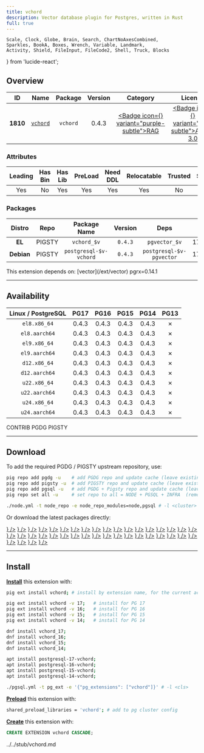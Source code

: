```yaml
---
title: vchord
description: Vector database plugin for Postgres, written in Rust
full: true
---
```


    Scale, Clock, Globe, Brain, Search, ChartNoAxesCombined,
    Sparkles, BookA, Boxes, Wrench, Variable, Landmark,
    Activity, Shield, FileInput, FileCode2, Shell, Truck, Blocks
} from 'lucide-react';

## Overview

| <TooltipIconButton tooltip="Extension unique identifier" side="top">ID</TooltipIconButton> | <TooltipIconButton tooltip="Extension name" side="top">Name</TooltipIconButton> | <TooltipIconButton tooltip="Package name for installation" side="top">Package</TooltipIconButton> | <TooltipIconButton tooltip="Latest available extension version" side="top">Version</TooltipIconButton> | <TooltipIconButton tooltip="Extension category" side="top">Category</TooltipIconButton> | <TooltipIconButton tooltip="Open source license" side="top">License</TooltipIconButton> | <TooltipIconButton tooltip="Programming language" side="top">Lang</TooltipIconButton> |
|:--------:|:--------:|:----------:|:--------------:|:---------------------------------------:|:------------------------------------------------------:|:----:|
| **1810** | [`vchord`](https://github.com/tensorchord/VectorChord) | `vchord` | 0.4.3 | <a href="/ext/rag" className="no-underline"><Badge icon={<Brain />} variant="purple-subtle">RAG</Badge></a> | <a href="/ext/list/license#agpl-30" className="no-underline"><Badge icon={<Scale />} variant="red-subtle">AGPL-3.0</Badge></a> | <a href="/ext/list/lang#rust"><Badge icon={<FileCode2 />} variant="amber-subtle">Rust</Badge></a> |

### Attributes

| <TooltipIconButton tooltip="The Primary Leading extension in the Package" side="top">Leading</TooltipIconButton> | <TooltipIconButton tooltip="Contains binary utils" side="top">Has Bin</TooltipIconButton> | <TooltipIconButton tooltip="Contains .so shared library files" side="top">Has Lib</TooltipIconButton> | <TooltipIconButton tooltip="Requires preloading via shared_preload_libraries" side="top">PreLoad</TooltipIconButton> | <TooltipIconButton tooltip="Requires CREATE EXTENSION DDL command" side="top">Need DDL</TooltipIconButton> | <TooltipIconButton tooltip="Can be installed in any schema" side="top">Relocatable</TooltipIconButton> | <TooltipIconButton tooltip="Can be created by non-superuser" side="top">Trusted</TooltipIconButton> | <TooltipIconButton tooltip="Schemas used by this extension" side="top">Schemas</TooltipIconButton> |
|:-------:|:-------:|:-------:|:-------:|:--------:|:-----------:|:-------:|:-------:|
| Yes | No | Yes | Yes | Yes | Yes | No | - |

### Packages

| <TooltipIconButton tooltip="Linux distribution family, EL or Debian" side="top">Distro</TooltipIconButton> | <TooltipIconButton tooltip="Package repository" side="top">Repo</TooltipIconButton> | <TooltipIconButton tooltip="The RPM/DEB Package Name Pattern (replace $v with real pg major)" side="top">Package Name</TooltipIconButton> | <TooltipIconButton tooltip="Latest package version" side="top">Version</TooltipIconButton> | <TooltipIconButton tooltip="RPM/DEB Package dependencies" side="top">Deps</TooltipIconButton> | <TooltipIconButton tooltip="Available in these PostgreSQL Major Versions" side="top">PG Major</TooltipIconButton> |
|:----------:|:--------:|:------------------------:|:-----------:|:------------:|:------------------:|
|   **EL**   | <Badge variant="amber-subtle"><span className="font-bold">PIGSTY</span></Badge> | `vchord_$v` | `0.4.3` | `pgvector_$v` | <Badge variant="green-subtle">17</Badge><Badge variant="green-subtle">16</Badge><Badge variant="green-subtle">15</Badge><Badge variant="green-subtle">14</Badge><Badge variant="red-subtle">13</Badge> |
| **Debian** | <Badge variant="amber-subtle"><span className="font-bold">PIGSTY</span></Badge> | `postgresql-$v-vchord` | `0.4.3` | `postgresql-$v-pgvector` | <Badge variant="green-subtle">17</Badge><Badge variant="green-subtle">16</Badge><Badge variant="green-subtle">15</Badge><Badge variant="green-subtle">14</Badge><Badge variant="red-subtle">13</Badge> |


<Callout title="Dependencies" type="warn">
    This extension depends on: [vector](/ext/vector)
</Callout>

<Callout title="Comments" type="info">
    pgrx=0.14.1
</Callout>


------

## Availability

| <TooltipIconButton tooltip="Linux Distro Arch / PostgreSQL Major Version" side="top">Linux / PostgreSQL </TooltipIconButton> | **PG17** | **PG16** | **PG15** | **PG14** | <span className="text-red-500">**PG13**</span> |
|:-----:|:-----:|:-----:|:-----:|:-----:|:-----:|
| `el8.x86_64` | <Badge variant="amber-subtle">0.4.3</Badge> | <Badge variant="amber-subtle">0.4.3</Badge> | <Badge variant="amber-subtle">0.4.3</Badge> | <Badge variant="amber-subtle">0.4.3</Badge> | <Badge variant="red-subtle">✗</Badge> |
| `el8.aarch64` | <Badge variant="amber-subtle">0.4.3</Badge> | <Badge variant="amber-subtle">0.4.3</Badge> | <Badge variant="amber-subtle">0.4.3</Badge> | <Badge variant="amber-subtle">0.4.3</Badge> | <Badge variant="red-subtle">✗</Badge> |
| `el9.x86_64` | <Badge variant="amber-subtle">0.4.3</Badge> | <Badge variant="amber-subtle">0.4.3</Badge> | <Badge variant="amber-subtle">0.4.3</Badge> | <Badge variant="amber-subtle">0.4.3</Badge> | <Badge variant="red-subtle">✗</Badge> |
| `el9.aarch64` | <Badge variant="amber-subtle">0.4.3</Badge> | <Badge variant="amber-subtle">0.4.3</Badge> | <Badge variant="amber-subtle">0.4.3</Badge> | <Badge variant="amber-subtle">0.4.3</Badge> | <Badge variant="red-subtle">✗</Badge> |
| `d12.x86_64` | <Badge variant="amber-subtle">0.4.3</Badge> | <Badge variant="amber-subtle">0.4.3</Badge> | <Badge variant="amber-subtle">0.4.3</Badge> | <Badge variant="amber-subtle">0.4.3</Badge> | <Badge variant="red-subtle">✗</Badge> |
| `d12.aarch64` | <Badge variant="amber-subtle">0.4.3</Badge> | <Badge variant="amber-subtle">0.4.3</Badge> | <Badge variant="amber-subtle">0.4.3</Badge> | <Badge variant="amber-subtle">0.4.3</Badge> | <Badge variant="red-subtle">✗</Badge> |
| `u22.x86_64` | <Badge variant="amber-subtle">0.4.3</Badge> | <Badge variant="amber-subtle">0.4.3</Badge> | <Badge variant="amber-subtle">0.4.3</Badge> | <Badge variant="amber-subtle">0.4.3</Badge> | <Badge variant="red-subtle">✗</Badge> |
| `u22.aarch64` | <Badge variant="amber-subtle">0.4.3</Badge> | <Badge variant="amber-subtle">0.4.3</Badge> | <Badge variant="amber-subtle">0.4.3</Badge> | <Badge variant="amber-subtle">0.4.3</Badge> | <Badge variant="red-subtle">✗</Badge> |
| `u24.x86_64` | <Badge variant="amber-subtle">0.4.3</Badge> | <Badge variant="amber-subtle">0.4.3</Badge> | <Badge variant="amber-subtle">0.4.3</Badge> | <Badge variant="amber-subtle">0.4.3</Badge> | <Badge variant="red-subtle">✗</Badge> |
| `u24.aarch64` | <Badge variant="amber-subtle">0.4.3</Badge> | <Badge variant="amber-subtle">0.4.3</Badge> | <Badge variant="amber-subtle">0.4.3</Badge> | <Badge variant="amber-subtle">0.4.3</Badge> | <Badge variant="red-subtle">✗</Badge> |

<Badge variant="green-subtle"><span className="font-black">CONTRIB</span></Badge> <Badge variant="blue-subtle"><span className="font-black">PGDG</span></Badge> <Badge variant="amber-subtle"><span className="font-black">PIGSTY</span></Badge>

------

## Download

To add the required PGDG / PIGSTY upstream repository, use:

```bash tab="pig"
pig repo add pgdg -u    # add PGDG repo and update cache (leave existing repos)
pig repo add pigsty -u  # add PIGSTY repo and update cache (leave existing repos)
pig repo add pgsql -u   # add PGDG + Pigsty repo and update cache (leave existing repos)
pig repo set all -u     # set repo to all = NODE + PGSQL + INFRA  (remove existing repos)
```
```bash tab="pigsty"
./node.yml -t node_repo -e node_repo_modules=node,pgsql # -l <cluster>
```

Or download the latest packages directly:

<Files>
    <Folder name="el8.x86_64">
        <a href="https://repo.pigsty.io/yum/pgsql/el8.x86_64/vchord_17-0.4.3-1PIGSTY.el8.x86_64.rpm"><File name="vchord_17-0.4.3-1PIGSTY.el8.x86_64.rpm" icon={<Package className="text-emerald-500" />} /></a>
        <a href="https://repo.pigsty.io/yum/pgsql/el8.x86_64/vchord_16-0.4.3-1PIGSTY.el8.x86_64.rpm"><File name="vchord_16-0.4.3-1PIGSTY.el8.x86_64.rpm" icon={<Package className="text-emerald-500" />} /></a>
        <a href="https://repo.pigsty.io/yum/pgsql/el8.x86_64/vchord_15-0.4.3-1PIGSTY.el8.x86_64.rpm"><File name="vchord_15-0.4.3-1PIGSTY.el8.x86_64.rpm" icon={<Package className="text-emerald-500" />} /></a>
        <a href="https://repo.pigsty.io/yum/pgsql/el8.x86_64/vchord_14-0.4.3-1PIGSTY.el8.x86_64.rpm"><File name="vchord_14-0.4.3-1PIGSTY.el8.x86_64.rpm" icon={<Package className="text-emerald-500" />} /></a>
    </Folder>
    <Folder name="el8.aarch64">
        <a href="https://repo.pigsty.io/yum/pgsql/el8.aarch64/vchord_17-0.4.3-1PIGSTY.el8.aarch64.rpm"><File name="vchord_17-0.4.3-1PIGSTY.el8.aarch64.rpm" icon={<Package className="text-orange-500" />} /></a>
        <a href="https://repo.pigsty.io/yum/pgsql/el8.aarch64/vchord_16-0.4.3-1PIGSTY.el8.aarch64.rpm"><File name="vchord_16-0.4.3-1PIGSTY.el8.aarch64.rpm" icon={<Package className="text-orange-500" />} /></a>
        <a href="https://repo.pigsty.io/yum/pgsql/el8.aarch64/vchord_15-0.4.3-1PIGSTY.el8.aarch64.rpm"><File name="vchord_15-0.4.3-1PIGSTY.el8.aarch64.rpm" icon={<Package className="text-orange-500" />} /></a>
        <a href="https://repo.pigsty.io/yum/pgsql/el8.aarch64/vchord_14-0.4.3-1PIGSTY.el8.aarch64.rpm"><File name="vchord_14-0.4.3-1PIGSTY.el8.aarch64.rpm" icon={<Package className="text-orange-500" />} /></a>
    </Folder>
    <Folder name="el9.x86_64">
        <a href="https://repo.pigsty.io/yum/pgsql/el9.x86_64/vchord_17-0.4.3-1PIGSTY.el9.x86_64.rpm"><File name="vchord_17-0.4.3-1PIGSTY.el9.x86_64.rpm" icon={<Package className="text-emerald-500" />} /></a>
        <a href="https://repo.pigsty.io/yum/pgsql/el9.x86_64/vchord_16-0.4.3-1PIGSTY.el9.x86_64.rpm"><File name="vchord_16-0.4.3-1PIGSTY.el9.x86_64.rpm" icon={<Package className="text-emerald-500" />} /></a>
        <a href="https://repo.pigsty.io/yum/pgsql/el9.x86_64/vchord_15-0.4.3-1PIGSTY.el9.x86_64.rpm"><File name="vchord_15-0.4.3-1PIGSTY.el9.x86_64.rpm" icon={<Package className="text-emerald-500" />} /></a>
        <a href="https://repo.pigsty.io/yum/pgsql/el9.x86_64/vchord_14-0.4.3-1PIGSTY.el9.x86_64.rpm"><File name="vchord_14-0.4.3-1PIGSTY.el9.x86_64.rpm" icon={<Package className="text-emerald-500" />} /></a>
    </Folder>
    <Folder name="el9.aarch64">
        <a href="https://repo.pigsty.io/yum/pgsql/el9.aarch64/vchord_17-0.4.3-1PIGSTY.el9.aarch64.rpm"><File name="vchord_17-0.4.3-1PIGSTY.el9.aarch64.rpm" icon={<Package className="text-orange-500" />} /></a>
        <a href="https://repo.pigsty.io/yum/pgsql/el9.aarch64/vchord_16-0.4.3-1PIGSTY.el9.aarch64.rpm"><File name="vchord_16-0.4.3-1PIGSTY.el9.aarch64.rpm" icon={<Package className="text-orange-500" />} /></a>
        <a href="https://repo.pigsty.io/yum/pgsql/el9.aarch64/vchord_15-0.4.3-1PIGSTY.el9.aarch64.rpm"><File name="vchord_15-0.4.3-1PIGSTY.el9.aarch64.rpm" icon={<Package className="text-orange-500" />} /></a>
        <a href="https://repo.pigsty.io/yum/pgsql/el9.aarch64/vchord_14-0.4.3-1PIGSTY.el9.aarch64.rpm"><File name="vchord_14-0.4.3-1PIGSTY.el9.aarch64.rpm" icon={<Package className="text-orange-500" />} /></a>
    </Folder>
    <Folder name="d12.x86_64">
        <a href="https://repo.pigsty.io/apt/pgsql/bookworm/pool/main/v/vchord/postgresql-17-vchord_0.4.3-1PIGSTY~bookworm_amd64.deb"><File name="postgresql-17-vchord_0.4.3-1PIGSTY~bookworm_amd64.deb" icon={<Box className="text-emerald-500" />} /></a>
        <a href="https://repo.pigsty.io/apt/pgsql/bookworm/pool/main/v/vchord/postgresql-16-vchord_0.4.3-1PIGSTY~bookworm_amd64.deb"><File name="postgresql-16-vchord_0.4.3-1PIGSTY~bookworm_amd64.deb" icon={<Box className="text-emerald-500" />} /></a>
        <a href="https://repo.pigsty.io/apt/pgsql/bookworm/pool/main/v/vchord/postgresql-15-vchord_0.4.3-1PIGSTY~bookworm_amd64.deb"><File name="postgresql-15-vchord_0.4.3-1PIGSTY~bookworm_amd64.deb" icon={<Box className="text-emerald-500" />} /></a>
        <a href="https://repo.pigsty.io/apt/pgsql/bookworm/pool/main/v/vchord/postgresql-14-vchord_0.4.3-1PIGSTY~bookworm_amd64.deb"><File name="postgresql-14-vchord_0.4.3-1PIGSTY~bookworm_amd64.deb" icon={<Box className="text-emerald-500" />} /></a>
    </Folder>
    <Folder name="d12.aarch64">
        <a href="https://repo.pigsty.io/apt/pgsql/bookworm/pool/main/v/vchord/postgresql-17-vchord_0.4.3-1PIGSTY~bookworm_arm64.deb"><File name="postgresql-17-vchord_0.4.3-1PIGSTY~bookworm_arm64.deb" icon={<Box className="text-orange-500" />} /></a>
        <a href="https://repo.pigsty.io/apt/pgsql/bookworm/pool/main/v/vchord/postgresql-16-vchord_0.4.3-1PIGSTY~bookworm_arm64.deb"><File name="postgresql-16-vchord_0.4.3-1PIGSTY~bookworm_arm64.deb" icon={<Box className="text-orange-500" />} /></a>
        <a href="https://repo.pigsty.io/apt/pgsql/bookworm/pool/main/v/vchord/postgresql-15-vchord_0.4.3-1PIGSTY~bookworm_arm64.deb"><File name="postgresql-15-vchord_0.4.3-1PIGSTY~bookworm_arm64.deb" icon={<Box className="text-orange-500" />} /></a>
        <a href="https://repo.pigsty.io/apt/pgsql/bookworm/pool/main/v/vchord/postgresql-14-vchord_0.4.3-1PIGSTY~bookworm_arm64.deb"><File name="postgresql-14-vchord_0.4.3-1PIGSTY~bookworm_arm64.deb" icon={<Box className="text-orange-500" />} /></a>
    </Folder>
    <Folder name="u22.x86_64">
        <a href="https://repo.pigsty.io/apt/pgsql/jammy/pool/main/v/vchord/postgresql-17-vchord_0.4.3-1PIGSTY~jammy_amd64.deb"><File name="postgresql-17-vchord_0.4.3-1PIGSTY~jammy_amd64.deb" icon={<Box className="text-emerald-500" />} /></a>
        <a href="https://repo.pigsty.io/apt/pgsql/jammy/pool/main/v/vchord/postgresql-16-vchord_0.4.3-1PIGSTY~jammy_amd64.deb"><File name="postgresql-16-vchord_0.4.3-1PIGSTY~jammy_amd64.deb" icon={<Box className="text-emerald-500" />} /></a>
        <a href="https://repo.pigsty.io/apt/pgsql/jammy/pool/main/v/vchord/postgresql-15-vchord_0.4.3-1PIGSTY~jammy_amd64.deb"><File name="postgresql-15-vchord_0.4.3-1PIGSTY~jammy_amd64.deb" icon={<Box className="text-emerald-500" />} /></a>
        <a href="https://repo.pigsty.io/apt/pgsql/jammy/pool/main/v/vchord/postgresql-14-vchord_0.4.3-1PIGSTY~jammy_amd64.deb"><File name="postgresql-14-vchord_0.4.3-1PIGSTY~jammy_amd64.deb" icon={<Box className="text-emerald-500" />} /></a>
    </Folder>
    <Folder name="u22.aarch64">
        <a href="https://repo.pigsty.io/apt/pgsql/jammy/pool/main/v/vchord/postgresql-17-vchord_0.4.3-1PIGSTY~jammy_arm64.deb"><File name="postgresql-17-vchord_0.4.3-1PIGSTY~jammy_arm64.deb" icon={<Box className="text-orange-500" />} /></a>
        <a href="https://repo.pigsty.io/apt/pgsql/jammy/pool/main/v/vchord/postgresql-16-vchord_0.4.3-1PIGSTY~jammy_arm64.deb"><File name="postgresql-16-vchord_0.4.3-1PIGSTY~jammy_arm64.deb" icon={<Box className="text-orange-500" />} /></a>
        <a href="https://repo.pigsty.io/apt/pgsql/jammy/pool/main/v/vchord/postgresql-15-vchord_0.4.3-1PIGSTY~jammy_arm64.deb"><File name="postgresql-15-vchord_0.4.3-1PIGSTY~jammy_arm64.deb" icon={<Box className="text-orange-500" />} /></a>
        <a href="https://repo.pigsty.io/apt/pgsql/jammy/pool/main/v/vchord/postgresql-14-vchord_0.4.3-1PIGSTY~jammy_arm64.deb"><File name="postgresql-14-vchord_0.4.3-1PIGSTY~jammy_arm64.deb" icon={<Box className="text-orange-500" />} /></a>
    </Folder>
    <Folder name="u24.x86_64">
        <a href="https://repo.pigsty.io/apt/pgsql/noble/pool/main/v/vchord/postgresql-17-vchord_0.4.3-1PIGSTY~noble_amd64.deb"><File name="postgresql-17-vchord_0.4.3-1PIGSTY~noble_amd64.deb" icon={<Box className="text-emerald-500" />} /></a>
        <a href="https://repo.pigsty.io/apt/pgsql/noble/pool/main/v/vchord/postgresql-16-vchord_0.4.3-1PIGSTY~noble_amd64.deb"><File name="postgresql-16-vchord_0.4.3-1PIGSTY~noble_amd64.deb" icon={<Box className="text-emerald-500" />} /></a>
        <a href="https://repo.pigsty.io/apt/pgsql/noble/pool/main/v/vchord/postgresql-15-vchord_0.4.3-1PIGSTY~noble_amd64.deb"><File name="postgresql-15-vchord_0.4.3-1PIGSTY~noble_amd64.deb" icon={<Box className="text-emerald-500" />} /></a>
        <a href="https://repo.pigsty.io/apt/pgsql/noble/pool/main/v/vchord/postgresql-14-vchord_0.4.3-1PIGSTY~noble_amd64.deb"><File name="postgresql-14-vchord_0.4.3-1PIGSTY~noble_amd64.deb" icon={<Box className="text-emerald-500" />} /></a>
    </Folder>
    <Folder name="u24.aarch64">
        <a href="https://repo.pigsty.io/apt/pgsql/noble/pool/main/v/vchord/postgresql-17-vchord_0.4.3-1PIGSTY~noble_arm64.deb"><File name="postgresql-17-vchord_0.4.3-1PIGSTY~noble_arm64.deb" icon={<Box className="text-orange-500" />} /></a>
        <a href="https://repo.pigsty.io/apt/pgsql/noble/pool/main/v/vchord/postgresql-16-vchord_0.4.3-1PIGSTY~noble_arm64.deb"><File name="postgresql-16-vchord_0.4.3-1PIGSTY~noble_arm64.deb" icon={<Box className="text-orange-500" />} /></a>
        <a href="https://repo.pigsty.io/apt/pgsql/noble/pool/main/v/vchord/postgresql-15-vchord_0.4.3-1PIGSTY~noble_arm64.deb"><File name="postgresql-15-vchord_0.4.3-1PIGSTY~noble_arm64.deb" icon={<Box className="text-orange-500" />} /></a>
        <a href="https://repo.pigsty.io/apt/pgsql/noble/pool/main/v/vchord/postgresql-14-vchord_0.4.3-1PIGSTY~noble_arm64.deb"><File name="postgresql-14-vchord_0.4.3-1PIGSTY~noble_arm64.deb" icon={<Box className="text-orange-500" />} /></a>
    </Folder>
</Files>

------

## Install

[**Install**](/docs/pgsql/ext/install) this extension with:

```bash tab="pig"
pig ext install vchord; # install by extension name, for the current active PG version

pig ext install vchord -v 17;   # install for PG 17
pig ext install vchord -v 16;   # install for PG 16
pig ext install vchord -v 15;   # install for PG 15
pig ext install vchord -v 14;   # install for PG 14
```
```bash tab="yum" 
dnf install vchord_17;
dnf install vchord_16;
dnf install vchord_15;
dnf install vchord_14;
```
```bash tab="apt" 
apt install postgresql-17-vchord;
apt install postgresql-16-vchord;
apt install postgresql-15-vchord;
apt install postgresql-14-vchord;
```
```bash tab="ansible"
./pgsql.yml -t pg_ext -e '{"pg_extensions": ["vchord"]}' # -l <cls>
```

[**Preload**](/docs/pgsql/ext/load) this extension with:

```bash
shared_preload_libraries = 'vchord'; # add to pg cluster config
```

[**Create**](/docs/pgsql/ext/create) this extension with:

```sql
CREATE EXTENSION vchord CASCADE;
```


<include>../../stub/vchord.md</include>
